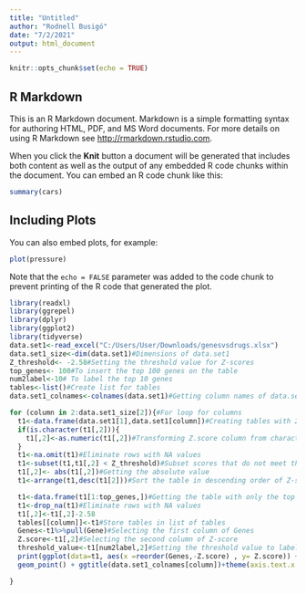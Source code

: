 ---
title: "Untitled"
author: "Rodnell Busigó"
date: "7/2/2021"
output: html_document
---

```{r setup, include=FALSE}
knitr::opts_chunk$set(echo = TRUE)
```

## R Markdown

This is an R Markdown document. Markdown is a simple formatting syntax for authoring HTML, PDF, and MS Word documents. For more details on using R Markdown see <http://rmarkdown.rstudio.com>.

When you click the **Knit** button a document will be generated that includes both content as well as the output of any embedded R code chunks within the document. You can embed an R code chunk like this:

```{r cars}
summary(cars)
```

## Including Plots

You can also embed plots, for example:

```{r pressure, echo=FALSE}
plot(pressure)
```

Note that the `echo = FALSE` parameter was added to the code chunk to prevent printing of the R code that generated the plot.


```{r}
library(readxl)
library(ggrepel)
library(dplyr)
library(ggplot2)
library(tidyverse)
data.set1<-read_excel("C:/Users/User/Downloads/genesvsdrugs.xlsx")
data.set1_size<-dim(data.set1)#Dimensions of data.set1
Z_threshold<- -2.58#Setting the threshold value for Z-scores
top_genes<- 100#To insert the top 100 genes on the table
num2label<-10# To label the top 10 genes
tables<-list()#Create list for tables
data.set1_colnames<-colnames(data.set1)#Getting column names of data.set1

for (column in 2:data.set1_size[2]){#For loop for columns
  t1<-data.frame(data.set1[1],data.set1[column])#Creating tables with 2 columns. The first with the genes and the second with the specific drug with the Z-scores.
  if(is.character(t1[,2])){
    t1[,2]<-as.numeric(t1[,2])#Transforming Z.score column from character to numeric.
  }
  t1<-na.omit(t1)#Eliminate rows with NA values
  t1<-subset(t1,t1[,2] < Z_threshold)#Subset scores that do not meet the Z-score threshold
  t1[,2]<- abs(t1[,2])#Getting the absolute value
  t1<-arrange(t1,desc(t1[2]))#Sort the table in descending order of Z-score

  t1<-data.frame(t1[1:top_genes,])#Getting the table with only the top 100 genes
  t1<-drop_na(t1)#Eliminate rows with NA values
  t1[,2]<-t1[,2]-2.58
  tables[[column]]<-t1#Store tables in list of tables
  Genes<-t1%>%pull(Gene)#Selecting the first column of Genes
  Z.score<-t1[,2]#Selecting the second column of Z-score
  threshold_value<-t1[num2label,2]#Setting the threshold value to label the top genes on the graph
  print(ggplot(data=t1, aes(x =reorder(Genes,-Z.score) , y= Z.score)) + xlab("Genes")+ ylab("SD above p=0.01")+
  geom_point() + ggtitle(data.set1_colnames[column])+theme(axis.text.x = element_blank()) + geom_label_repel(force=150,max.overlaps=Inf,aes(label=ifelse(Z.score>= threshold_value,as.character(Genes),''))))#Print the graph with descending order of Z-score, with labeles repelling on only the values that are equal or above the 10th gene.

}


```